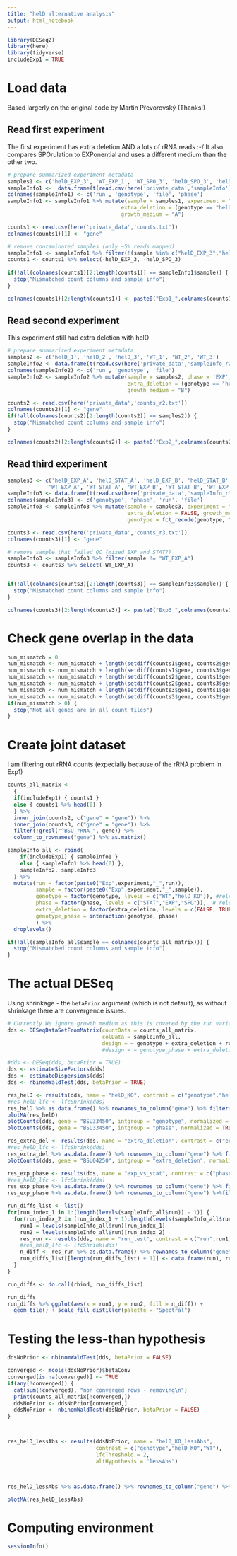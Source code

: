 ```yaml
---
title: "helD alternative analysis"
output: html_notebook
---
```



```r
library(DESeq2)
library(here)
library(tidyverse)
includeExp1 = TRUE
```

# Load data

Based largerly on the original code by Martin Převorovský (Thanks!)

## Read first experiment

The first experiment has extra deletion AND a lots of rRNA reads :-/
It also compares SPOrulation to EXPonential and uses a different medium than the other two.

```r
# prepare summarized experiment metadata
samples1 <- c('helD_EXP_3', 'WT_EXP_1', 'WT_SPO_3', 'helD_SPO_3', 'helD_EXP_1', 'WT_SPO_1', 'helD_SPO_1', 'WT_EXP_2', 'helD_EXP_2', 'WT_SPO_2', 'helD_SPO_2', 'WT_EXP_3') # NOTE the seemingly irregular order of samples is due alphabetical sorting of file names containing number (810, 81, 811, 822, 82...)
sampleInfo1 <-  data.frame(t(read.csv(here('private_data','sampleInfo'), sep='\t', head=F)))
colnames(sampleInfo1) <- c('run', 'genotype', 'file', 'phase')
sampleInfo1 <- sampleInfo1 %>% mutate(sample = samples1, experiment = "1", 
                                    extra_deletion = (genotype == "helD_KO"),
                                    growth_medium = "A")

counts1 <- read.csv(here('private_data','counts.txt'))
colnames(counts1)[1] <- "gene"

# remove contaminated samples (only ~5% reads mapped)
sampleInfo1 <- sampleInfo1 %>% filter(!(sample %in% c("helD_EXP_3","helD_SPO_3")))
counts1 <- counts1 %>% select(-helD_EXP_3, -helD_SPO_3)
  
if(!all(colnames(counts1)[2:length(counts1)] == sampleInfo1$sample)) {
  stop("Mismatched count columns and sample info")
}

colnames(counts1)[2:length(counts1)] <- paste0("Exp1_",colnames(counts1)[2:length(counts1)])

```

## Read second experiment

This experiment still had extra deletion with helD

```r
# prepare summarized experiment metadata
samples2 <- c('helD_1', 'helD_2', 'helD_3', 'WT_1', 'WT_2', 'WT_3')
sampleInfo2 <- data.frame(t(read.csv(here('private_data','sampleInfo_r2'), sep = '\t', head = FALSE)))
colnames(sampleInfo2) <- c('run', 'genotype', 'file')
sampleInfo2 <- sampleInfo2 %>% mutate(sample = samples2, phase = 'EXP', experiment = "2", 
                                      extra_deletion = (genotype == "helD_KO"),
                                      growth_medium = "B")

counts2 <- read.csv(here('private_data','counts_r2.txt'))
colnames(counts2)[1] <- "gene"
if(!all(colnames(counts2)[2:length(counts2)] == samples2)) {
  stop("Mismatched count columns and sample info")
}

colnames(counts2)[2:length(counts2)] <- paste0("Exp2_",colnames(counts2)[2:length(counts2)])

```

## Read third experiment

```r
samples3 <- c('helD_EXP_A', 'helD_STAT_A', 'helD_EXP_B', 'helD_STAT_B', 'helD_EXP_D', 'helD_STAT_D',
             'WT_EXP_A', 'WT_STAT_A', 'WT_EXP_B', 'WT_STAT_B', 'WT_EXP_D', 'WT_STAT_D')
sampleInfo3 <- data.frame(t(read.csv(here('private_data','sampleInfo_r3'), sep = '\t', head = FALSE)))
colnames(sampleInfo3) <- c('genotype', 'phase', 'run', 'file')
sampleInfo3 <- sampleInfo3 %>% mutate(sample = samples3, experiment = "3", 
                                      extra_deletion = FALSE, growth_medium = "B",
                                      genotype = fct_recode(genotype, "helD_KO" = "helD KO"))

counts3 <- read.csv(here('private_data','counts_r3.txt'))
colnames(counts3)[1] <- "gene"

# remove sample that failed QC (mixed EXP and STAT?)
sampleInfo3 <- sampleInfo3 %>% filter(sample != "WT_EXP_A")
counts3 <- counts3 %>% select(-WT_EXP_A)


if(!all(colnames(counts3)[2:length(counts3)] == sampleInfo3$sample)) {
  stop("Mismatched count columns and sample info")
}

colnames(counts3)[2:length(counts3)] <- paste0("Exp3_",colnames(counts3)[2:length(counts3)])

```

# Check gene overlap in the data

```r
num_mismatch = 0
num_mismatch <- num_mismatch + length(setdiff(counts1$gene, counts2$gene))
num_mismatch <- num_mismatch + length(setdiff(counts1$gene, counts3$gene))
num_mismatch <- num_mismatch + length(setdiff(counts2$gene, counts1$gene))
num_mismatch <- num_mismatch + length(setdiff(counts2$gene, counts3$gene))
num_mismatch <- num_mismatch + length(setdiff(counts3$gene, counts1$gene))
num_mismatch <- num_mismatch + length(setdiff(counts3$gene, counts2$gene))
if(num_mismatch > 0) {
  stop("Not all genes are in all count files")
}
```

# Create joint dataset

I am filtering out rRNA counts (expecially because of the rRNA problem in Exp1)


```r

counts_all_matrix <- 
  {
  if(includeExp1) { counts1 }
  else { counts1 %>% head(0) }
  } %>%
  inner_join(counts2, c("gene" = "gene")) %>%
  inner_join(counts3, c("gene" = "gene")) %>%
  filter(!grepl("^BSU_rRNA_", gene)) %>%
  column_to_rownames("gene") %>% as.matrix()

sampleInfo_all <- rbind(
    if(includeExp1) { sampleInfo1 }
    else { sampleInfo1 %>% head(0) },
    sampleInfo2, sampleInfo3
  ) %>%
  mutate(run = factor(paste0("Exp",experiment,"_",run)),
         sample = factor(paste0("Exp",experiment,"_",sample)),
         genotype = factor(genotype, levels = c("WT","helD_KO")), #relevel(genotype, ref = "WT"),
         phase = factor(phase, levels = c("STAT","EXP","SPO")),  # relevel(phase, ref = "STAT"),
         extra_deletion = factor(extra_deletion, levels = c(FALSE, TRUE), labels = c("no", "yes")),
         genotype_phase = interaction(genotype, phase)
         ) %>%
  droplevels()

if(!all(sampleInfo_all$sample == colnames(counts_all_matrix))) {
  stop("Mismatched count columns and sample info")
}
```

# The actual DESeq

Using shrinkage - the `betaPrior` argument (which is not default), as without shrinkage there are convergence issues.

```r
# Currently We ignore growth medium as this is covered by the run variable
dds <- DESeqDataSetFromMatrix(countData = counts_all_matrix,
                              colData = sampleInfo_all,
                              design = ~ genotype + extra_deletion + run + phase)
                              #design = ~ genotype_phase + extra_deletion + run)

#dds <- DESeq(dds, betaPrior = TRUE)
dds <- estimateSizeFactors(dds)
dds <- estimateDispersions(dds)
dds <- nbinomWaldTest(dds, betaPrior = TRUE)
```

```r
res_helD <- results(dds, name = "helD_KO", contrast = c("genotype","helD_KO","WT"))
#res_helD_lfc <- lfcShrink(dds)
res_helD %>% as.data.frame() %>% rownames_to_column("gene") %>% filter(gene == "BSU33450")#filter(padj <= 0.05)
plotMA(res_helD)
plotCounts(dds, gene = "BSU33450", intgroup = "genotype", normalized = TRUE )
plotCounts(dds, gene = "BSU33450", intgroup = "phase", normalized = TRUE )

```

```r
res_extra_del <- results(dds, name = "extra_deletion", contrast = c("extra_deletion","yes","no"))
#res_helD_lfc <- lfcShrink(dds)
res_extra_del %>% as.data.frame() %>% rownames_to_column("gene") %>% filter(padj <= 0.05)
plotCounts(dds, gene = "BSU04250", intgroup = "extra_deletion", normalized = FALSE )

```
```r
res_exp_phase <- results(dds, name = "exp_vs_stat", contrast = c("phase","EXP","STAT"))
#res_helD_lfc <- lfcShrink(dds)
res_exp_phase %>% as.data.frame() %>% rownames_to_column("gene") %>% filter(padj <= 0.05)
res_exp_phase %>% as.data.frame() %>% rownames_to_column("gene") %>%filter(gene == "BSU33450")
```




```r
run_diffs_list <- list()
for(run_index_1 in 1:(length(levels(sampleInfo_all$run)) - 1)) {
  for(run_index_2 in (run_index_1 + 1):length(levels(sampleInfo_all$run))) {
    run1 = levels(sampleInfo_all$run)[run_index_1]
    run2 = levels(sampleInfo_all$run)[run_index_2]
    res_run <- results(dds, name = "run_test", contrast = c("run",run1,run2))
    #res_helD_lfc <- lfcShrink(dds)
    n_diff <- res_run %>% as.data.frame() %>% rownames_to_column("gene") %>% filter(padj <= 0.05) %>% nrow()
    run_diffs_list[[length(run_diffs_list) + 1]] <- data.frame(run1, run2, n_diff)
  }
}

run_diffs <- do.call(rbind, run_diffs_list)

run_diffs
run_diffs %>% ggplot(aes(x = run1, y = run2, fill = n_diff)) +
  geom_tile() + scale_fill_distiller(palette = "Spectral")
```


# Testing the less-than hypothesis

```r
ddsNoPrior <- nbinomWaldTest(dds, betaPrior = FALSE)

converged <- mcols(ddsNoPrior)$betaConv
converged[is.na(converged)] <- TRUE
if(any(!converged)) {
  cat(sum(!converged), "non converged rows - removing\n")
  print(counts_all_matrix[!converged,])
  ddsNoPrior <- ddsNoPrior[converged,]
  ddsNoPrior <- nbinomWaldTest(ddsNoPrior, betaPrior = FALSE)
}



res_helD_lessAbs <- results(ddsNoPrior, name = "helD_KO_lessAbs", 
                            contrast = c("genotype","helD_KO","WT"), 
                            lfcThreshold = 2, 
                            altHypothesis = "lessAbs")



res_helD_lessAbs %>% as.data.frame() %>% rownames_to_column("gene") %>% filter(padj > 0.05)

plotMA(res_helD_lessAbs)

```

# Computing environment

```r
sessionInfo()
```

